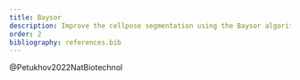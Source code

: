 ```yaml
---
title: Baysor
description: Improve the cellpose segmentation using the Baysor algorithm.
order: 2
bibliography: references.bib
---
```


@Petukhov2022NatBiotechnol
